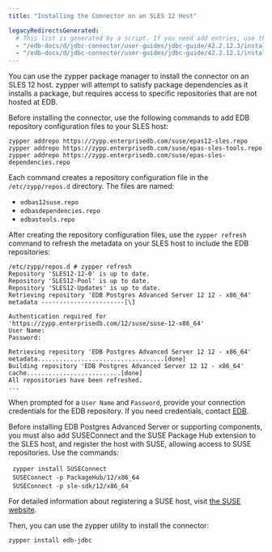 ```yaml
---
title: "Installing the Connector on an SLES 12 Host"

legacyRedirectsGenerated:
  # This list is generated by a script. If you need add entries, use the `legacyRedirects` key.
  - "/edb-docs/d/jdbc-connector/user-guides/jdbc-guide/42.2.12.3/installing_the_connector_on_an_sles_12_host.html"
  - "/edb-docs/d/jdbc-connector/user-guides/jdbc-guide/42.2.12.1/installing_the_connector_on_an_sles_12_host.html"
---
```


<div id="installing_the_connector_on_an_sles_12_host" class="registered_link"></div>

You can use the zypper package manager to install the connector on an SLES 12 host. zypper will attempt to satisfy package dependencies as it installs a package, but requires access to specific repositories that are not hosted at EDB.

Before installing the connector, use the following commands to add EDB repository configuration files to your SLES host:

`zypper addrepo https://zypp.enterprisedb.com/suse/epas12-sles.repo`  
`zypper addrepo https://zypp.enterprisedb.com/suse/epas-sles-tools.repo`  
`zypper addrepo https://zypp.enterprisedb.com/suse/epas-sles-dependencies.repo`

Each command creates a repository configuration file in the `/etc/zypp/repos.d` directory. The files are named:

-   `edbas12suse.repo`
-   `edbasdependencies.repo`
-   `edbastools.repo`

After creating the repository configuration files, use the `zypper refresh` command to refresh the metadata on your SLES host to include the EDB repositories:

```text
/etc/zypp/repos.d # zypper refresh
Repository 'SLES12-12-0' is up to date.
Repository 'SLES12-Pool' is up to date.
Repository 'SLES12-Updates' is up to date.
Retrieving repository 'EDB Postgres Advanced Server 12 12 - x86_64'
metadata -----------------------[\]

Authentication required for
'https://zypp.enterprisedb.com/12/suse/suse-12-x86_64'
User Name:
Password:

Retrieving repository 'EDB Postgres Advanced Server 12 12 - x86_64'
metadata...................................[done]
Building repository 'EDB Postgres Advanced Server 12 12 - x86_64'
cache..........................[done]
All repositories have been refreshed.
...
```

When prompted for a `User Name` and `Password`, provide your connection credentials for the EDB repository. If you need credentials, contact [EDB](https://www.enterprisedb.com/repository-access-request/).

Before installing EDB Postgres Advanced Server or supporting components, you must also add SUSEConnect and the SUSE Package Hub extension to the SLES host, and register the host with SUSE, allowing access to SUSE repositories. Use the commands:

  `zypper install SUSEConnect`  
  `SUSEConnect -p PackageHub/12/x86_64`  
  `SUSEConnect -p sle-sdk/12/x86_64`

For detailed information about registering a SUSE host, visit [the SUSE website](https://www.suse.com/support/kb/doc/?id=7016626).

Then, you can use the zypper utility to install the connector:

 `zypper install edb-jdbc`
